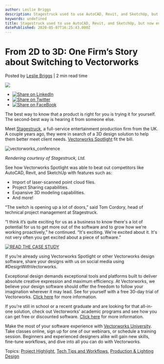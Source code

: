 ```yaml
---
author: Leslie Briggs
description: Stagestruck used to use AutoCAD, Revit, and SketchUp, but now enjoys an all-in-one 3D workflow with Vectorworks Spotlight.
keywords: undefined
title: Stagestruck used to use AutoCAD, Revit, and SketchUp, but now enjoys an all-in-one 3D workflow with Vectorworks Spotlight. 
datePublished: 2020-05-07T16:25:43.000Z
---
```

  

# From 2D to 3D: One Firm’s Story about Switching to Vectorworks

 Posted by [Leslie Briggs](https://blog.vectorworks.net/author/leslie-briggs) | 2 min read time 

![](https://blog.vectorworks.net/hubfs/Blog%20Images/190625_Stagestruck/vectorworks_conference.jpg) 

* [![Share on LinkedIn](https://2659751.fs1.hubspotusercontent-na1.net/hubfs/2659751/michaelDemo/share-LI.png)](http://www.linkedin.com/shareArticle?mini=true&url=https%3A%2F%2Fblog.vectorworks.net%2Ffrom-2d-to-3d-one-firms-story-about-switching-to-vectorworks)
* [![Share on Twitter](https://2659751.fs1.hubspotusercontent-na1.net/hubfs/2659751/michaelDemo/share-TW.png)](https://www.twitter.com/share?text=From%202D%20to%203D:%20One%20Firm’s%20Story%20about%20Switching%20to%20Vectorworks&url=https%3A%2F%2Fblog.vectorworks.net%2Ffrom-2d-to-3d-one-firms-story-about-switching-to-vectorworks&via=PMGTweets)
* [![Share on FaceBook](https://2659751.fs1.hubspotusercontent-na1.net/hubfs/2659751/michaelDemo/share-FB.png)](https://www.facebook.com/sharer/sharer.php?u=https%3A%2F%2Fblog.vectorworks.net%2Ffrom-2d-to-3d-one-firms-story-about-switching-to-vectorworks)

The best way to know that a product is right for you is trying it for yourself. The second-best way is hearing it from someone else.

Meet [Stagestruck](https://stagestruck.com/), a full-service entertainment production firm from the UK. A couple years ago, they were in search of a 3D design solution to help them better meet client needs. [Vectorworks Spotlight](https://www.vectorworks.net/en/spotlight?utm%5Fcampaign=blog&utm%5Fmedium=planetvectorworks&utm%5Fsource=intext&utm%5Fcontent=stagestruck050720) fit the bill.

![vectorworks_conference](https://blog.vectorworks.net/hs-fs/hubfs/Blog%20Images/190625_Stagestruck/vectorworks_conference.jpg?width=1600&name=vectorworks_conference.jpg)

_Rendering courtesy of Stagestruck, Ltd._

See how Vectorworks Spotlight was able to beat out competitors like AutoCAD, Revit, and SketchUp with features such as:

* Import of laser-scanned point cloud files.
* Project Sharing capabilities.
* Expansive 3D modeling capabilities.
* And more!

“The switch is opening up a lot of doors,” said Tom Cordory, head of technical project management at Stagestruck. 

“I think it’s quite exciting for us as a business to know there's a lot of potential for us to get more out of the software and to grow how we're working proactively,” he continued. “It's exciting. We're excited about it. It's not very often you get excited about a piece of software.”

[![READ THE CASE STUDY](https://no-cache.hubspot.com/cta/default/3018241/09a73a78-45af-43bb-b42c-41d7833115b3.png)](https://cta-redirect.hubspot.com/cta/redirect/3018241/09a73a78-45af-43bb-b42c-41d7833115b3) 

If you’re already using Vectorworks Spotlight or other Vectorworks design software, share your designs with us on social media using #DesignWithVectorworks.

Exceptional design demands exceptional tools and platforms built to deliver absolute creative expression and maximum efficiency. At Vectorworks, we believe your design software should offer the freedom to follow your imagination wherever it may lead. See for yourself with a free 30-day trial of Vectorworks. [Click here](https://www.vectorworks.net/trial/form) for more information.

If you're still in school or a recent graduate and are looking for that all-in-one solution, check out Vectorworks' academic programs and see how you can get free or discounted software. [Click here](https://www.vectorworks.net/en-US/education) for more information.

Make the most of your software experience with [Vectorworks University](https://university.vectorworks.net/). Take classes online, sign up for one of our webinars, or schedule a training session. Beginners and experienced designers alike will gain new skills, fine-tune workflows, and dive into all you can do with Vectorworks. 

 Topics: [Project Highlight](https://blog.vectorworks.net/topic/project-highlight), [Tech Tips and Workflows](https://blog.vectorworks.net/topic/tech-tips-and-workflows), [Production & Lighting Design](https://blog.vectorworks.net/topic/production-lighting-design) 

  